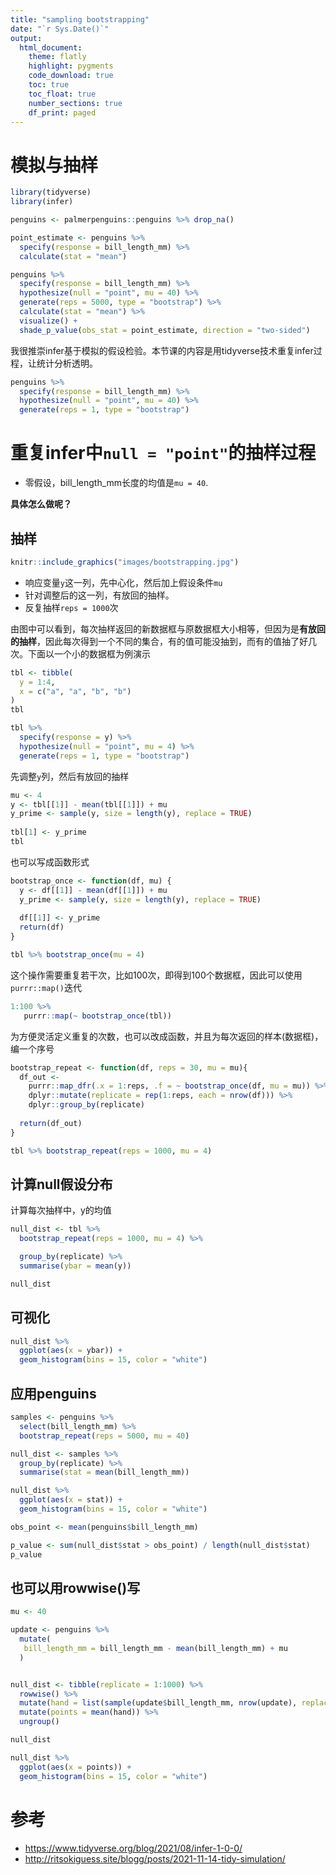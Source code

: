 ```yaml
---
title: "sampling bootstrapping"
date: "`r Sys.Date()`"
output: 
  html_document:
    theme: flatly
    highlight: pygments
    code_download: true
    toc: true
    toc_float: true
    number_sections: true
    df_print: paged
---
```



# 模拟与抽样

```r
library(tidyverse)
library(infer)

penguins <- palmerpenguins::penguins %>% drop_na()

point_estimate <- penguins %>%
  specify(response = bill_length_mm) %>%
  calculate(stat = "mean")

penguins %>%
  specify(response = bill_length_mm) %>%
  hypothesize(null = "point", mu = 40) %>%
  generate(reps = 5000, type = "bootstrap") %>%
  calculate(stat = "mean") %>%
  visualize() +
  shade_p_value(obs_stat = point_estimate, direction = "two-sided")
```

我很推崇infer基于模拟的假设检验。本节课的内容是用tidyverse技术重复infer过程，让统计分析透明。

```r
penguins %>%
  specify(response = bill_length_mm) %>%
  hypothesize(null = "point", mu = 40) %>%
  generate(reps = 1, type = "bootstrap") 
```



# 重复infer中`null = "point"`的抽样过程

- 零假设，bill_length_mm长度的均值是`mu = 40`.

**具体怎么做呢？**



## 抽样

```r
knitr::include_graphics("images/bootstrapping.jpg")
```

- 响应变量`y`这一列，先中心化，然后加上假设条件`mu`
- 针对调整后的这一列，有放回的抽样。
- 反复抽样`reps = 1000`次


由图中可以看到，每次抽样返回的新数据框与原数据框大小相等，但因为是**有放回的抽样**，因此每次得到一个不同的集合，有的值可能没抽到，而有的值抽了好几次。下面以一个小的数据框为例演示 


```r
tbl <- tibble(
  y = 1:4,
  x = c("a", "a", "b", "b")
)
tbl
```

```r
tbl %>%
  specify(response = y) %>%
  hypothesize(null = "point", mu = 4) %>%
  generate(reps = 1, type = "bootstrap") 
```


先调整`y`列，然后有放回的抽样
```r
mu <- 4
y <- tbl[[1]] - mean(tbl[[1]]) + mu
y_prime <- sample(y, size = length(y), replace = TRUE)
  
tbl[1] <- y_prime 
tbl
```


也可以写成函数形式

```r
bootstrap_once <- function(df, mu) {
  y <- df[[1]] - mean(df[[1]]) + mu
  y_prime <- sample(y, size = length(y), replace = TRUE)
  
  df[[1]] <- y_prime
  return(df)
}

tbl %>% bootstrap_once(mu = 4)
```


这个操作需要重复若干次，比如100次，即得到100个数据框，因此可以使用`purrr::map()`迭代

```r
1:100 %>% 
   purrr::map(~ bootstrap_once(tbl)) 
```


为方便灵活定义重复的次数，也可以改成函数，并且为每次返回的样本(数据框)，编一个序号


```r
bootstrap_repeat <- function(df, reps = 30, mu = mu){
  df_out <- 
    purrr::map_dfr(.x = 1:reps, .f = ~ bootstrap_once(df, mu = mu)) %>% 
    dplyr::mutate(replicate = rep(1:reps, each = nrow(df))) %>% 
    dplyr::group_by(replicate)
  
  return(df_out)
}

tbl %>% bootstrap_repeat(reps = 1000, mu = 4)
```



## 计算null假设分布

计算每次抽样中，y的均值

```r
null_dist <- tbl %>% 
  bootstrap_repeat(reps = 1000, mu = 4) %>% 

  group_by(replicate) %>% 
  summarise(ybar = mean(y)) 

null_dist
```

## 可视化
```r
null_dist %>% 
  ggplot(aes(x = ybar)) +
  geom_histogram(bins = 15, color = "white")
```






## 应用penguins

```r
samples <- penguins %>% 
  select(bill_length_mm) %>% 
  bootstrap_repeat(reps = 5000, mu = 40)

null_dist <- samples %>% 
  group_by(replicate) %>% 
  summarise(stat = mean(bill_length_mm)) 

null_dist %>% 
  ggplot(aes(x = stat)) +
  geom_histogram(bins = 15, color = "white")
```




```r
obs_point <- mean(penguins$bill_length_mm)

p_value <- sum(null_dist$stat > obs_point) / length(null_dist$stat)
p_value
```



## 也可以用rowwise()写
```r
mu <- 40

update <- penguins %>% 
  mutate(
   bill_length_mm = bill_length_mm - mean(bill_length_mm) + mu
  )


null_dist <- tibble(replicate = 1:1000) %>% 
  rowwise() %>% 
  mutate(hand = list(sample(update$bill_length_mm, nrow(update), replace = TRUE))) %>% 
  mutate(points = mean(hand)) %>% 
  ungroup()

null_dist
```


```r
null_dist %>% 
  ggplot(aes(x = points)) +
  geom_histogram(bins = 15, color = "white")
```


# 参考

- <https://www.tidyverse.org/blog/2021/08/infer-1-0-0/>
- <http://ritsokiguess.site/blogg/posts/2021-11-14-tidy-simulation/>